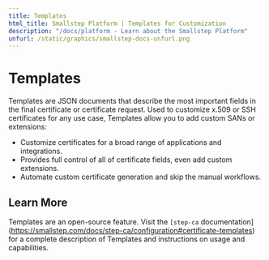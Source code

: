 ---
title: Templates
html_title: Smallstep Platform | Templates for Customization
description: "/docs/platform - Learn about the Smallstep Platform"
unfurl: /static/graphics/smallstep-docs-unfurl.png
---

# **Templates**

Templates are JSON documents that describe the most important fields in the final certificate or certificate request. Used to customize x.509 or SSH certificates for any use case, Templates allow you to add custom SANs or extensions:

- Customize certificates for a broad range of applications and integrations.
- Provides full control of all of certificate fields, even add custom extensions.
- Automate custom certificate generation and skip the manual workflows.

## Learn More

Templates are an open-source feature. Visit the `[step-ca` documentation](https://smallstep.com/docs/step-ca/configuration#certificate-templates) for a complete description of Templates and instructions on usage and capabilities.
